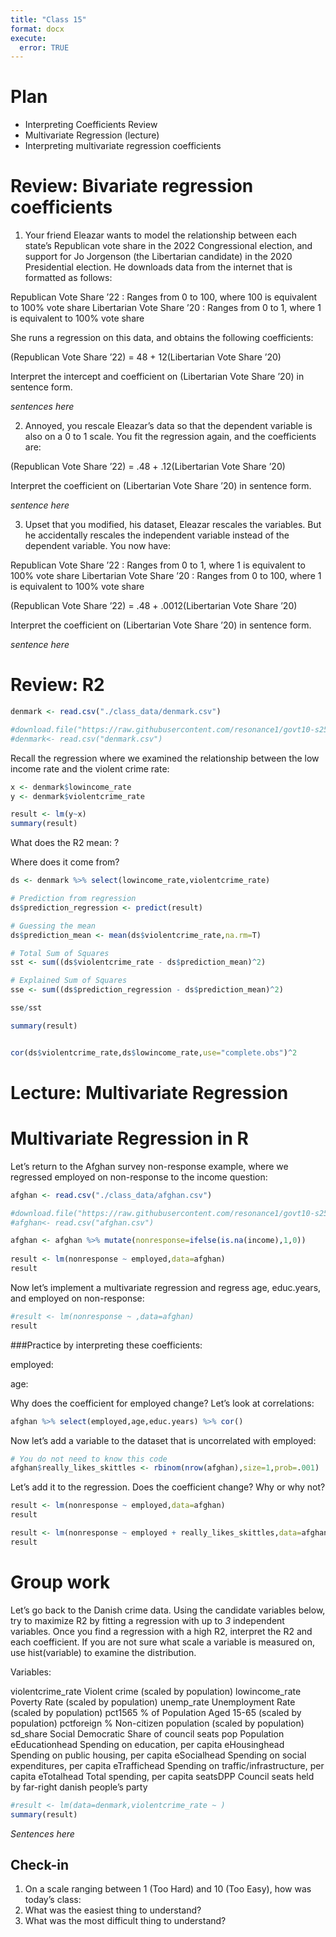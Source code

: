 ```yaml
---
title: "Class 15"
format: docx
execute:
  error: TRUE
---
```


# Plan
* Interpreting Coefficients Review
* Multivariate Regression (lecture)
* Interpreting multivariate regression coefficients

# Review: Bivariate regression coefficients

1. Your friend Eleazar wants to model the relationship between each state's Republican vote share in the 2022 Congressional election, and support for Jo Jorgenson (the Libertarian candidate) in the 2020 Presidential election. He downloads data from the internet that is formatted as follows:

Republican Vote Share '22 : Ranges from 0 to 100, where 100 is equivalent to 100% vote share
Libertarian Vote Share '20 : Ranges from 0 to 1, where 1 is equivalent to 100% vote share

She runs a regression on this data, and obtains the following coefficients: 

(Republican Vote Share '22) = 48 + 12(Libertarian Vote Share '20) 

Interpret the intercept and coefficient on (Libertarian Vote Share '20) in sentence form.

*sentences here*

2. Annoyed, you rescale Eleazar's data so that the dependent variable is also on a 0 to 1 scale. You fit the regression again, and the coefficients are:

(Republican Vote Share '22) = .48 + .12(Libertarian Vote Share '20) 

Interpret the coefficient on (Libertarian Vote Share '20) in sentence form.

*sentence here*

3. Upset that you modified, his dataset, Eleazar rescales the variables. But he accidentally rescales the independent variable instead of the dependent variable. You now have:

Republican Vote Share '22 : Ranges from 0 to 1, where 1 is equivalent to 100% vote share
Libertarian Vote Share '20 : Ranges from 0 to 100, where 1 is equivalent to 100% vote share

(Republican Vote Share '22) = .48 + .0012(Libertarian Vote Share '20) 


Interpret the coefficient on (Libertarian Vote Share '20) in sentence form.

*sentence here*


# Review: R2

```r
denmark <- read.csv("./class_data/denmark.csv")

#download.file("https://raw.githubusercontent.com/resonance1/govt10-s25/refs/heads/main/class_data/denmark.csv","denmark.csv")
#denmark<- read.csv("denmark.csv")

```

Recall the regression where we examined the relationship between the low income rate and the violent crime rate:

```r
x <- denmark$lowincome_rate
y <- denmark$violentcrime_rate

result <- lm(y~x)
summary(result)
```

What does the R2 mean: ?

Where does it come from?

```r

ds <- denmark %>% select(lowincome_rate,violentcrime_rate)

# Prediction from regression
ds$prediction_regression <- predict(result)

# Guessing the mean
ds$prediction_mean <- mean(ds$violentcrime_rate,na.rm=T)

# Total Sum of Squares 
sst <- sum((ds$violentcrime_rate - ds$prediction_mean)^2)

# Explained Sum of Squares
sse <- sum((ds$prediction_regression - ds$prediction_mean)^2)

sse/sst

summary(result)


cor(ds$violentcrime_rate,ds$lowincome_rate,use="complete.obs")^2

```


# Lecture: Multivariate Regression


# Multivariate Regression in R

Let's return to the Afghan survey non-response example, where we regressed employed on non-response to the income question:

```r

afghan <- read.csv("./class_data/afghan.csv")

#download.file("https://raw.githubusercontent.com/resonance1/govt10-s25/refs/heads/main/class_data/afghan.csv","afghan.csv")
#afghan<- read.csv("afghan.csv")

afghan <- afghan %>% mutate(nonresponse=ifelse(is.na(income),1,0))
  
result <- lm(nonresponse ~ employed,data=afghan)
result

```

Now let's implement a multivariate regression and regress age, educ.years, and employed on non-response:

```r

#result <- lm(nonresponse ~ ,data=afghan)
result

```


###Practice by interpreting these coefficients:


employed:

age:


Why does the coefficient for employed change? Let's look at correlations:

```r

afghan %>% select(employed,age,educ.years) %>% cor()

```

Now let's add a variable to the dataset that is uncorrelated with employed:

```r
# You do not need to know this code
afghan$really_likes_skittles <- rbinom(nrow(afghan),size=1,prob=.001)

```

Let's add it to the regression. Does the coefficient change? Why or why not?

```r

result <- lm(nonresponse ~ employed,data=afghan)
result

result <- lm(nonresponse ~ employed + really_likes_skittles,data=afghan)
result

```

# Group work

Let's go back to the Danish crime data. Using the candidate variables below, try to maximize R2 by fitting a regression with up to *3* independent variables. Once you find a regression with a high R2, interpret the R2 and each coefficient. If you are not sure what scale a variable is measured on, use hist(variable) to examine the distribution.

Variables:

violentcrime_rate          Violent crime (scaled by population)
lowincome_rate             Poverty Rate (scaled by population)
unemp_rate                 Unemployment Rate (scaled by population)
pct1565                    % of Population Aged 15-65 (scaled by population)
pctforeign                 % Non-citizen population (scaled by population)
sd_share                   Social Democratic Share of council seats
pop                        Population
eEducationhead             Spending on education, per capita
eHousinghead               Spending on public housing, per capita
eSocialhead                Spending on social expenditures, per capita
eTraffichead               Spending on traffic/infrastructure, per capita
eTotalhead                 Total spending, per capita
seatsDPP                   Council seats held by far-right danish people's party


```r
#result <- lm(data=denmark,violentcrime_rate ~ )
summary(result)
```

*Sentences here*


## Check-in

1. On a scale ranging between 1 (Too Hard) and 10 (Too Easy), how was today's class: 
2. What was the easiest thing to understand?
3. What was the most difficult thing to understand?
